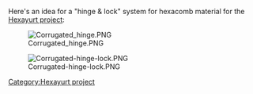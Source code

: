 Here's an idea for a "hinge & lock" system for hexacomb material for the [[Hexayurt project]]:

[[Image:Corrugated_hinge.PNG]]

[[Image:Corrugated-hinge-lock.PNG]]

[[Category:Hexayurt project]]